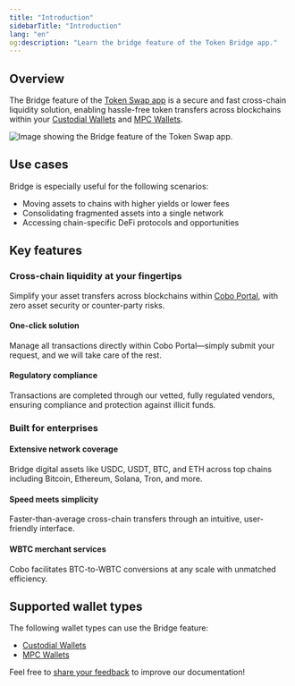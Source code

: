 ```yaml
---
title: "Introduction"
sidebarTitle: "Introduction"
lang: "en"
og:description: "Learn the bridge feature of the Token Bridge app."
---
```


## Overview

The Bridge feature of the [Token Swap app](/en/apps/token-swap/introduction) is a secure and fast cross-chain liquidity solution, enabling hassle-free token transfers across blockchains within your [Custodial Wallets](/en/portal/custodial-wallets/introduction) and [MPC Wallets](/en/portal/mpc-wallets/introduction).

<img src="/en/images/portal-apps/bridge/bridge.png" className="screenshot_full_screen" alt="Image showing the Bridge feature of the Token Swap app." />

## Use cases

Bridge is especially useful for the following scenarios:
- Moving assets to chains with higher yields or lower fees
- Consolidating fragmented assets into a single network
- Accessing chain-specific DeFi protocols and opportunities

## Key features

### Cross-chain liquidity at your fingertips
Simplify your asset transfers across blockchains within [Cobo Portal](/en/portal/introduction), with zero asset security or counter-party risks.

#### One-click solution
Manage all transactions directly within Cobo Portal—simply submit your request, and we will take care of the rest.

#### Regulatory compliance
Transactions are completed through our vetted, fully regulated vendors, ensuring compliance and protection against illicit funds.

### Built for enterprises

#### Extensive network coverage
Bridge digital assets like USDC, USDT, BTC, and ETH across top chains including Bitcoin, Ethereum, Solana, Tron, and more.

#### Speed meets simplicity
Faster-than-average cross-chain transfers through an intuitive, user-friendly interface.

#### WBTC merchant services
Cobo facilitates BTC-to-WBTC conversions at any scale with unmatched efficiency.

## Supported wallet types

The following wallet types can use the Bridge feature:
- [Custodial Wallets](/en/portal/custodial-wallets/introduction)
- [MPC Wallets](/en/portal/mpc-wallets/introduction)

<Tip>Feel free to [share your feedback](https://forms.zohopublic.com/cobo/form/DocumentFeedbackForm/formperma/QvLOhxJv1_JMsJ-1dleZ8Itb_7rzN-LtgvsDdxosoVI?referrername=manuals) to improve our documentation!</Tip>
